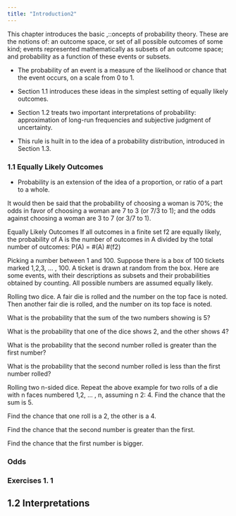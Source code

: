 ```yaml
---
title: "Introduction2"
---
```


This chapter introduces the basic ,::oncepts of probability theory. These are the notions of: an outcome space, or set of all possible outcomes of some kind; events represented mathematically as subsets of an outcome space; and probability as a function of these events or subsets.

-   The probability of an event is a measure of the likelihood or chance that the event occurs, on a scale from 0 to 1.

-   Section 1.1 introduces these ideas in the simplest setting of equally likely outcomes.

-   Section 1.2 treats two important interpretations of probability: approximation of long-run frequencies and subjective judgment of uncertainty.

-   This rule is huilt in to the idea of a probability distribution, introduced in Section 1.3.

### 1.1 Equally Likely Outcomes

-   Probability is an extension of the idea of a proportion, or ratio of a part to a whole.

It would then be said that the probability of choosing a woman is 70%; the odds in favor of choosing a woman are 7 to 3 (or 7/3 to 1); and the odds against choosing a woman are 3 to 7 (or 3/7 to 1).

Equally Likely Outcomes If all outcomes in a finite set f2 are equally likely, the probability of A is the number of outcomes in A divided by the total number of outcomes: P(A) = #(A) #(f2)

Picking a number between 1 and 100. Suppose there is a box of 100 tickets marked 1,2,3, \... , 100. A ticket is drawn at random from the box. Here are some events, with their descriptions as subsets and their probabilities obtained by counting. All possible numbers are assumed equally likely.

Rolling two dice. A fair die is rolled and the number on the top face is noted. Then another fair die is rolled, and the number on its top face is noted.

What is the probability that the sum of the two numbers showing is 5?

What is the probability that one of the dice shows 2, and the other shows 4?

What is the probability that the second number rolled is greater than the first number?

What is the probability that the second number rolled is less than the first number rolled?

Rolling two n-sided dice. Repeat the above example for two rolls of a die with n faces numbered 1,2, \... , n, assuming n 2: 4. Find the chance that the sum is 5.

Find the chance that one roll is a 2, the other is a 4.

Find the chance that the second number is greater than the first.

Find the chance that the first number is bigger.

### Odds

### Exercises 1. 1

## 1.2 Interpretations
